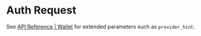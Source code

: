 # Auth Request


See [API Reference | Wallet](../apis/wallet/#authorization-request) for extended parameters such as `provider_hint`.